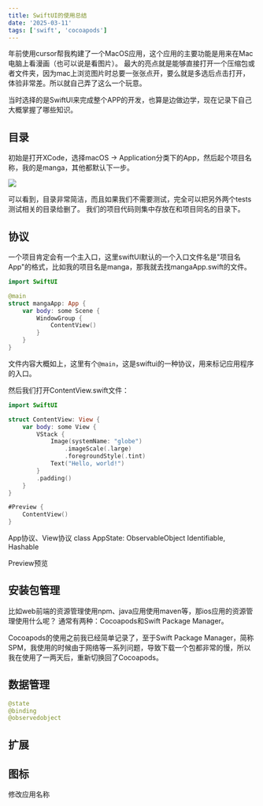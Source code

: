```yaml
---
title: SwiftUI的使用总结
date: '2025-03-11'
tags: ['swift', 'cocoapods']
---
```


年前使用cursor帮我构建了一个MacOS应用，这个应用的主要功能是用来在Mac电脑上看漫画（也可以说是看图片）。
最大的亮点就是能够直接打开一个压缩包或者文件夹，因为mac上浏览图片时总要一张张点开，要么就是多选后点击打开，体验非常差。所以就自己弄了这么一个玩意。

当时选择的是SwiftUI来完成整个APP的开发，也算是边做边学，现在记录下自己大概掌握了哪些知识。

## 目录
初始是打开XCode，选择macOS -> Application分类下的App，然后起个项目名称，我的是manga，其他都默认下一步。

![](/images/20250311swiftuiUsage/1.png)

可以看到，目录非常简洁，而且如果我们不需要测试，完全可以把另外两个tests测试相关的目录给删了。
我们的项目代码则集中存放在和项目同名的目录下。

## 协议
一个项目肯定会有一个主入口，这里swiftUI默认的一个入口文件名是"项目名App"的格式，比如我的项目名是manga，那我就去找mangaApp.swift的文件。

```swift
import SwiftUI

@main
struct mangaApp: App { 
    var body: some Scene {
        WindowGroup {
            ContentView()
        }
    }
}
```
文件内容大概如上，这里有个`@main`，这是swiftui的一种协议，用来标记应用程序的入口。

然后我们打开ContentView.swift文件：

```swift
import SwiftUI

struct ContentView: View {
    var body: some View {
        VStack {
            Image(systemName: "globe")
                .imageScale(.large)
                .foregroundStyle(.tint)
            Text("Hello, world!")
        }
        .padding()
    }
}

#Preview {
    ContentView()
}
```

App协议、View协议
class AppState: ObservableObject Identifiable, Hashable

Preview预览

## 安装包管理

比如web前端的资源管理使用npm、java应用使用maven等，那ios应用的资源管理使用什么呢？
通常有两种：Cocoapods和Swift Package Manager。

Cocoapods的使用之前我已经简单记录了，至于Swift Package Manager，简称SPM，我使用的时候由于网络等一系列问题，导致下载一个包都非常的慢，所以我在使用了一两天后，重新切换回了Cocoapods。

## 数据管理

```swift
@state 
@binding
@observedobject
```

## 扩展



## 图标


修改应用名称